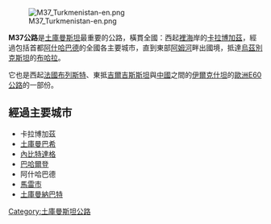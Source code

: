 {{Unreferenced |time=2010-03-22T02:32:33+00:00 }}[[File:M37_Turkmenistan-en.png|thumb]]

'''M37公路'''是[[土庫曼斯坦|土庫曼斯坦]]最重要的公路，橫貫全國：西起[[裡海|裡海]]岸的[[卡拉博加茲|卡拉博加茲]]，經過包括首都[[阿什哈巴德|阿什哈巴德]]的全國各主要城市，直到東部[[阿姆河|阿姆河]]畔出國境，抵達[[烏茲別克斯坦|烏茲別克斯坦]]的[[布哈拉|布哈拉]]。

它也是西起[[法國|法國]][[布列斯特|布列斯特]]、東抵[[吉爾吉斯斯坦|吉爾吉斯斯坦]]與[[中國|中國]]之間的[[伊爾克什坦|伊爾克什坦]]的[[歐洲E60公路|歐洲E60公路]]的一部份。
==經過主要城市==
*卡拉博加茲
*[[土庫曼巴希|土庫曼巴希]]
*[[內比特達格|內比特達格]]
*[[巴哈爾登|巴哈爾登]]
*阿什哈巴德
*[[馬雷市|馬雷市]]
*[[土庫曼納巴特|土庫曼納巴特]]
[[Category:土庫曼斯坦公路|Category:土庫曼斯坦公路]]